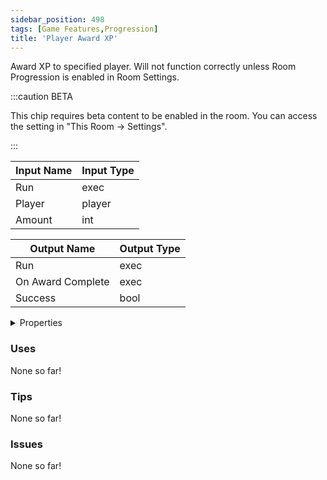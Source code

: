 ```yaml
---
sidebar_position: 498
tags: [Game Features,Progression]
title: 'Player Award XP'
---
```


Award XP to specified player. Will not function correctly unless Room Progression is enabled in Room Settings.

:::caution BETA

This chip requires beta content to be enabled in the room. You can access the setting in "This Room -> Settings".

:::

<DocusaurusSvg />

| Input Name | Input Type |
|-----------|-----------|
| Run | exec |
| Player | player |
| Amount | int |

| Output Name | Output Type |
|-----------|-----------|
| Run | exec |
| On Award Complete | exec |
| Success | bool |


<details>
  <summary>Properties</summary>
  <div>
    <div>
    <table>
      <thead>
        <tr>
          <th>Is beta required?</th>
          <th>Yes</th>
        </tr>
        <tr>
          <th>Is this chip a trolling risk?</th>
          <th>No</th>
        </tr>
        <tr>
          <th>Is this chip a role assignment risk?</th>
          <th>No</th>
        </tr>
        <tr>
          <th>Chip UUID</th>
          <th>beb93f31-9a12-4b47-a9cc-961febb623aa</th>
        </tr>
        <tr>
          <th>Room availability</th>
          <th>Available everywhere</th>
        </tr>
      </thead>
    </table>
    </div>
  </div>
</details>

### Uses

None so far!

### Tips

None so far!

### Issues

None so far!
